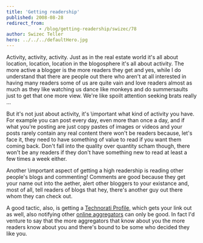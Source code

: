 ```yaml
---
title: 'Getting readership'
published: 2008-08-28
redirect_from: 
            - /blog/getting-readership/swizec/78
author: Swizec Teller
hero: ../../../defaultHero.jpg
---
```

Activity, activity, activity. Just as in the real estate world it's all about location, location, location in the blogosphere it's all about activity. The more active a blogger is the more readers they get and yes, while I do understand that there are people out there who aren't at all interested in having many readers some of us are quite vain and love readers almost as much as they like watching us dance like monkeys and do summersaults just to get that one more view. We're like spoilt attention seeking brats really ...  
  
But it's not just about activity, it's \\important what kind of activity you have. For example you can post every day, even more than once a day, and if what you're posting are just copy pastes of images or videos and your posts rarely contain any real content there won't be readers because, let's face it, they need to have something of value to read if you want them coming back. Don't fall into the quality over quantity scham though, there won't be any readers if they don't have something new to read at least a few times a week either.  
  
Another \\important aspect of getting a high readership is reading other people's blogs and commenting! Comments are good because they get your name out into the aether, alert other bloggers to your existance and, most of all, tell readers of blogs that hey, there's another guy out there whom they can check out.

A good tactic, also, is getting a [Technorati Profile](http://technorati.com/claim/3h4sn3jvks), which gets your link out as well, also notifying other [online aggregators](blogorola.com) can only be good. In fact I'd venture to say that the more aggregators that know about you the more readers know about you and there's bound to be some who decided they like you.